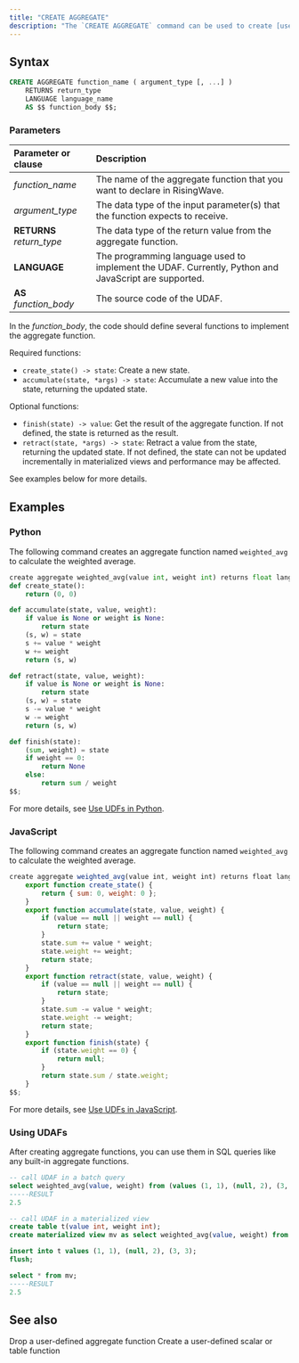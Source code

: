 ```yaml
---
title: "CREATE AGGREGATE"
description: "The `CREATE AGGREGATE` command can be used to create [user-defined aggregate functions](/sql/udfs/user-defined-functions) (UDAFs). Currently, UDAFs are only supported in Python and JavaScript as embedded UDFs."
---
```


## Syntax

```sql
CREATE AGGREGATE function_name ( argument_type [, ...] )
    RETURNS return_type
    LANGUAGE language_name
    AS $$ function_body $$;
```

### Parameters

| Parameter or clause        | Description                                                                                           |
| :------------------------- | :---------------------------------------------------------------------------------------------------- |
| _function\_name_           | The name of the aggregate function that you want to declare in RisingWave.                            |
| _argument\_type_           | The data type of the input parameter(s) that the function expects to receive.                         |
| **RETURNS** _return\_type_ | The data type of the return value from the aggregate function.                                        |
| **LANGUAGE**               | The programming language used to implement the UDAF.  Currently, Python and JavaScript are supported. |
| **AS** _function\_body_    | The source code of the UDAF.                                                                          |

In the _function\_body_, the code should define several functions to implement the aggregate function.

Required functions:

* `create_state() -> state`: Create a new state.
* `accumulate(state, *args) -> state`: Accumulate a new value into the state, returning the updated state.

Optional functions:

* `finish(state) -> value`: Get the result of the aggregate function. If not defined, the state is returned as the result.
* `retract(state, *args) -> state`: Retract a value from the state, returning the updated state. If not defined, the state can not be updated incrementally in materialized views and performance may be affected.

See examples below for more details.

## Examples

### Python

The following command creates an aggregate function named `weighted_avg` to calculate the weighted average.

```python Python UDAF
create aggregate weighted_avg(value int, weight int) returns float language python as $$
def create_state():
    return (0, 0)

def accumulate(state, value, weight):
    if value is None or weight is None:
        return state
    (s, w) = state
    s += value * weight
    w += weight
    return (s, w)

def retract(state, value, weight):
    if value is None or weight is None:
        return state
    (s, w) = state
    s -= value * weight
    w -= weight
    return (s, w)

def finish(state):
    (sum, weight) = state
    if weight == 0:
        return None
    else:
        return sum / weight
$$;
```

For more details, see [Use UDFs in Python](/docs/current/udf-python-embedded/).

### JavaScript

The following command creates an aggregate function named `weighted_avg` to calculate the weighted average.

```js Javascript UDAF
create aggregate weighted_avg(value int, weight int) returns float language javascript as $$
    export function create_state() {
        return { sum: 0, weight: 0 };
    }
    export function accumulate(state, value, weight) {
        if (value == null || weight == null) {
            return state;
        }
        state.sum += value * weight;
        state.weight += weight;
        return state;
    }
    export function retract(state, value, weight) {
        if (value == null || weight == null) {
            return state;
        }
        state.sum -= value * weight;
        state.weight -= weight;
        return state;
    }
    export function finish(state) {
        if (state.weight == 0) {
            return null;
        }
        return state.sum / state.weight;
    }
$$;
```

For more details, see [Use UDFs in JavaScript](/docs/current/udf-javascript/).

### Using UDAFs

After creating aggregate functions, you can use them in SQL queries like any built-in aggregate functions.

```sql Use UDAF
-- call UDAF in a batch query
select weighted_avg(value, weight) from (values (1, 1), (null, 2), (3, 3)) as t(value, weight);
-----RESULT
2.5

-- call UDAF in a materialized view
create table t(value int, weight int);
create materialized view mv as select weighted_avg(value, weight) from t;

insert into t values (1, 1), (null, 2), (3, 3);
flush;

select * from mv;
-----RESULT
2.5
```

## See also
<CardGroup>
  <Card
    title="DROP AGGREGATE"
    icon="trash"
    iconType="solid"
    href="/docs/current/sql-drop-aggregate/"
  >
    Drop a user-defined aggregate function
  </Card>
  <Card
    title="CREATE FUNCTION"
    icon="plus"
    iconType="solid"
    href="/docs/current/sql-create-function/"
  >
    Create a user-defined scalar or table function
  </Card>
</CardGroup>
